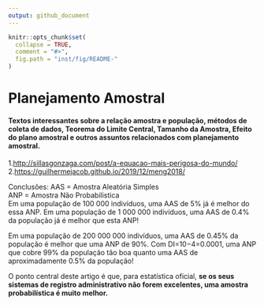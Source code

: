 ```yaml
---
output: github_document
---
```

  
<!-- README.md is generated from README.Rmd. Please edit that file -->
  
```r
knitr::opts_chunk$set(
  collapse = TRUE,
  comment = "#>",
  fig.path = "inst/fig/README-"
)
```

# Planejamento Amostral

#### Textos interessantes sobre a relação amostra e população, métodos de coleta de dados, Teorema do Limite Central, Tamanho da Amostra, Efeito do plano amostral e outros assuntos relacionados com planejamento amostral.

1.[http://sillasgonzaga.com/post/a-equacao-mais-perigosa-do-mundo/](http://sillasgonzaga.com/post/a-equacao-mais-perigosa-do-mundo/)   
2.[https://guilhermejacob.github.io/2019/12/meng2018/](https://guilhermejacob.github.io/2019/12/meng2018/) 

Conclusões:
AAS = Amostra Aleatória Simples  
ANP = Amostra Não Probabilistica  
Em uma população de 100 000 indivíduos, uma AAS de 5% já é melhor do essa ANP. Em uma população de 1 000 000 indivíduos, uma AAS de 0.4% da população já é melhor que esta ANP!

Em uma população de 200 000 000 indivíduos, uma AAS de 0.45% da população é melhor que uma ANP de 90%. Com DI=10−4=0.0001, uma ANP que cobre 99% da população tão boa quanto uma AAS de aproximadamente 0.5% da população!

O ponto central deste artigo é que, para estatística oficial, **se os seus sistemas de registro administrativo não forem excelentes, uma amostra probabilística é muito melhor.**